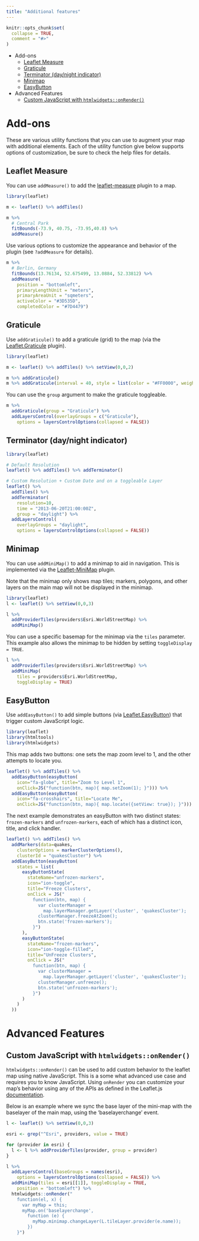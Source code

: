 ```yaml
---
title: "Additional features"
---
```


```r
knitr::opts_chunk$set(
  collapse = TRUE,
  comment = "#>"
)
```

- Add-ons
    - [Leaflet Measure](#leaflet-measure)
    - [Graticule](#graticule)
    - [Terminator (day/night indicator)](#terminator-daynight-indicator)
    - [Minimap](#minimap)
    - [EasyButton](#easybutton)
- Advanced Features
    - [Custom JavaScript with `htmlwidgets::onRender()`](#custom-javascript-with-htmlwidgetonrender)

# Add-ons

These are various utility functions that you can use to augment your map with additional elements. Each of the utility function give below supports options of customization, be sure to check the help files for details.

## Leaflet Measure

You can use `addMeasure()` to add the [leaflet-measure](https://github.com/ljagis/leaflet-measure) plugin to a map.

```r
library(leaflet)

m <- leaflet() %>% addTiles()

m %>%
  # Central Park
  fitBounds(-73.9, 40.75, -73.95,40.8) %>%
  addMeasure()
```

Use various options to customize the appearance and behavior of the plugin (see `?addMeasure` for details).

```r
m %>%
  # Berlin, Germany
  fitBounds(13.76134, 52.675499, 13.0884, 52.33812) %>%
  addMeasure(
    position = "bottomleft",
    primaryLengthUnit = "meters",
    primaryAreaUnit = "sqmeters",
    activeColor = "#3D535D",
    completedColor = "#7D4479")
```

## Graticule

Use `addGraticule()` to add a graticule (grid) to the map (via the [Leaflet.Graticule](https://github.com/turban/Leaflet.Graticule) plugin).

```r
library(leaflet)

m <- leaflet() %>% addTiles() %>% setView(0,0,2)

m %>% addGraticule()
m %>% addGraticule(interval = 40, style = list(color = "#FF0000", weight = 1))
```

You can use the `group` argument to make the graticule toggleable.

```r
m %>%
  addGraticule(group = "Graticule") %>%
  addLayersControl(overlayGroups = c("Graticule"),
    options = layersControlOptions(collapsed = FALSE))
```

## Terminator (day/night indicator)

```r
library(leaflet)

# Default Resolution
leaflet() %>% addTiles() %>% addTerminator()

# Custom Resolution + Custom Date and on a toggleable Layer
leaflet() %>%
  addTiles() %>%
  addTerminator(
    resolution=10,
    time = "2013-06-20T21:00:00Z",
    group = "daylight") %>%
  addLayersControl(
    overlayGroups = "daylight",
    options = layersControlOptions(collapsed = FALSE))
```

## Minimap

You can use `addMiniMap()` to add a minimap to aid in navigation. This is implemented via the [Leaflet-MiniMap](https://github.com/Norkart/Leaflet-MiniMap) plugin.

Note that the minimap only shows map tiles; markers, polygons, and other layers on the main map will not be displayed in the minimap.

```r
library(leaflet)
l <- leaflet() %>% setView(0,0,3)

l %>%
  addProviderTiles(providers$Esri.WorldStreetMap) %>%
  addMiniMap()
```

You can use a specific basemap for the minimap via the `tiles` parameter. This example also allows the minimap to be hidden by setting `toggleDisplay = TRUE`.

```r
l %>%
  addProviderTiles(providers$Esri.WorldStreetMap) %>%
  addMiniMap(
    tiles = providers$Esri.WorldStreetMap,
    toggleDisplay = TRUE)
```

## EasyButton

Use `addEasyButton()` to add simple buttons (via [Leaflet.EasyButton](https://github.com/CliffCloud/Leaflet.EasyButton)) that trigger custom JavaScript logic.

```r
library(leaflet)
library(htmltools)
library(htmlwidgets)
```

This map adds two buttons: one sets the map zoom level to 1, and the other attempts to locate you.

```r
leaflet() %>% addTiles() %>%
  addEasyButton(easyButton(
    icon="fa-globe", title="Zoom to Level 1",
    onClick=JS("function(btn, map){ map.setZoom(1); }"))) %>%
  addEasyButton(easyButton(
    icon="fa-crosshairs", title="Locate Me",
    onClick=JS("function(btn, map){ map.locate({setView: true}); }")))
```

The next example demonstrates an easyButton with two distinct states: `frozen-markers` and `unfrozen-markers`, each of which has a distinct icon, title, and click handler.

```r
leaflet() %>% addTiles() %>%
  addMarkers(data=quakes,
    clusterOptions = markerClusterOptions(),
    clusterId = "quakesCluster") %>%
  addEasyButton(easyButton(
    states = list(
      easyButtonState(
        stateName="unfrozen-markers",
        icon="ion-toggle",
        title="Freeze Clusters",
        onClick = JS("
          function(btn, map) {
            var clusterManager =
              map.layerManager.getLayer('cluster', 'quakesCluster');
            clusterManager.freezeAtZoom();
            btn.state('frozen-markers');
          }")
      ),
      easyButtonState(
        stateName="frozen-markers",
        icon="ion-toggle-filled",
        title="UnFreeze Clusters",
        onClick = JS("
          function(btn, map) {
            var clusterManager =
              map.layerManager.getLayer('cluster', 'quakesCluster');
            clusterManager.unfreeze();
            btn.state('unfrozen-markers');
          }")
      )
    )
  ))
```

# Advanced Features

## Custom JavaScript with `htmlwidgets::onRender()`

`htmlwidgets::onRender()` can be used to add custom behavior to the leaflet map using native JavaScript. This is a some what advanced use case and requires you to know JavaScript. Using `onRender` you can customize your map's behavior using any of the APIs as defined in the Leaflet.js [documentation](https://leafletjs.com/reference.html).

Below is an example where we sync the base layer of the mini-map with the baselayer of the main map, using the 'baselayerchange' event.

```r
l <- leaflet() %>% setView(0,0,3)

esri <- grep("^Esri", providers, value = TRUE)

for (provider in esri) {
  l <- l %>% addProviderTiles(provider, group = provider)
}

l %>%
  addLayersControl(baseGroups = names(esri),
    options = layersControlOptions(collapsed = FALSE)) %>%
  addMiniMap(tiles = esri[[1]], toggleDisplay = TRUE,
    position = "bottomleft") %>%
  htmlwidgets::onRender("
    function(el, x) {
      var myMap = this;
      myMap.on('baselayerchange',
        function (e) {
          myMap.minimap.changeLayer(L.tileLayer.provider(e.name));
        })
    }")
```
